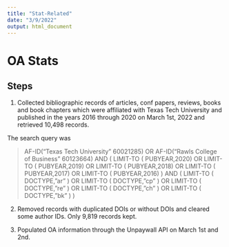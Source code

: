 ```yaml
---
title: "Stat-Related"
date: "3/9/2022"
output: html_document
---
```


# OA Stats

## Steps

1. Collected bibliographic records of articles, conf papers, reviews, books and book chapters which were affiliated with Texas Tech University and published in the years 2016 through 2020 on March 1st, 2022 and retrieved 10,498 records. 

The search query was 

> AF-ID(“Texas Tech University” 60021285) OR AF-ID(“Rawls College of Business” 60123664) AND ( LIMIT-TO ( PUBYEAR,2020) OR LIMIT-TO ( PUBYEAR,2019) OR LIMIT-TO ( PUBYEAR,2018) OR LIMIT-TO ( PUBYEAR,2017) OR LIMIT-TO ( PUBYEAR,2016) ) AND ( LIMIT-TO ( DOCTYPE,”ar” ) OR LIMIT-TO ( DOCTYPE,”cp” ) OR LIMIT-TO ( DOCTYPE,”re” ) OR LIMIT-TO ( DOCTYPE,”ch” ) OR LIMIT-TO ( DOCTYPE,”bk” ) )

2. Removed records with duplicated DOIs or without DOIs and cleared some author IDs. Only 9,819 records kept. 

3. Populated OA information through the Unpaywall API on March 1st and 2nd. 
